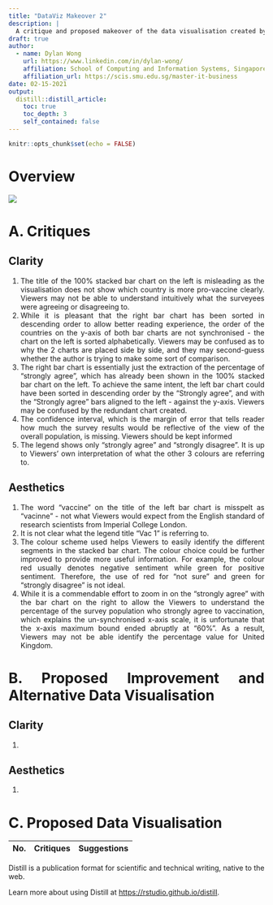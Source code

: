 ```yaml
---
title: "DataViz Makeover 2"
description: |
  A critique and proposed makeover of the data visualisation created by a research team to understand the willingness of the public on COVID-19 vaccination. The data used by the research team was obtained from Imperial College London YouGov Covid 19 Behaviour Tracker Data Hub hosted at Github https://github.com/YouGov-Data/covid-19-tracker
draft: true
author:
  - name: Dylan Wong 
    url: https://www.linkedin.com/in/dylan-wong/
    affiliation: School of Computing and Information Systems, Singapore Management University
    affiliation_url: https://scis.smu.edu.sg/master-it-business
date: 02-15-2021
output:
  distill::distill_article:
    toc: true
    toc_depth: 3
    self_contained: false
---
```


<style>
header {
text-align: left
}
body {
text-align: justify}
</style>

```r
knitr::opts_chunk$set(echo = FALSE)
```

# Overview

![](/ISSS608/blog/_posts/2021-02-15-dataviz-makeover-2/image/01 Overview.png)

# A. Critiques

## Clarity

1. The title of the 100% stacked bar chart on the left is misleading as the visualisation does not show which country is more pro-vaccine clearly. Viewers may not be able to understand intuitively what the surveyees were agreeing or disagreeing to.
1. While it is pleasant that the right bar chart has been sorted in descending order to allow better reading experience, the order of the countries on the y-axis of both bar charts are not synchronised - the chart on the left is sorted alphabetically. Viewers may be confused as to why the 2 charts are placed side by side, and they may second-guess whether the author is trying to make some sort of comparison.
1. The right bar chart is essentially just the extraction of the percentage of "strongly agree", which has already been shown in the 100% stacked bar chart on the left. To achieve the same intent, the left bar chart could have been sorted  in descending order by the "Strongly agree", and with the "Strongly agree" bars aligned to the left - against the y-axis. Viewers may be confused by the redundant chart created.
1. The confidence interval, which is the margin of error that tells reader how much the survey results would be reflective of the view of the overall population, is missing. Viewers should be kept informed
1. The legend shows only "strongly agree" and "strongly disagree". It is up to Viewers' own interpretation of what the other 3 colours are referring to.


## Aesthetics

1. The word "vaccine" on the title of the left bar chart is misspelt as "vacinne" - not what Viewers would expect from the English standard of research scientists from Imperial College London.
1. It is not clear what the legend title "Vac 1" is referring to.
1. The colour scheme used helps Viewers to easily identify the different segments in the stacked bar chart. The colour choice could be further improved to provide more useful information. For example, the colour red usually denotes negative sentiment while green for positive sentiment. Therefore, the use of red for "not sure" and green for "strongly disagree" is not ideal.
1. While it is a commendable effort to zoom in on the "strongly agree" with the bar chart on the right to allow the Viewers to understand the percentage of the survey population who strongly agree to vaccination, which explains the un-synchronised x-axis scale, it is unfortunate that the x-axis maximum bound ended abruptly at "60%". As a result, Viewers may not be able identify the percentage value for United Kingdom.


# B. Proposed Improvement and Alternative Data Visualisation

## Clarity

1. 

## Aesthetics

1. 

# C. Proposed Data Visualisation

No.|Critiques|Suggestions
:-|:-----------|:-----------









Distill is a publication format for scientific and technical writing, native to the web.

Learn more about using Distill at <https://rstudio.github.io/distill>.



